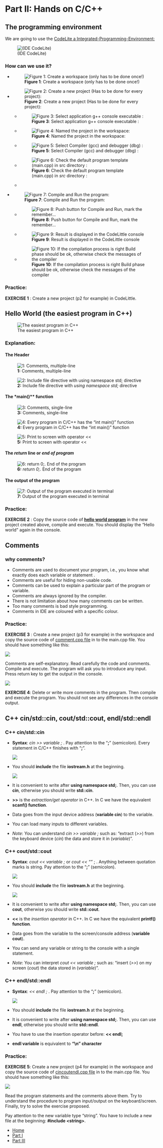 # Part II: Hands on C/C++

## The programming environment

We are going to use the 
[CodeLite a Integrated-Programming-Environment:](http://codelite.org)

![(IDE CodeLite)](fig/CodeLittle.png)

### How can we use it?

- ![**Figure 1**: Create a workspace (only has to be done once!)](fig/01_workspace.png)

- ![**Figure 2**: Create a new project (Has to be done for every project):](fig/02_workspace.png)
	
	-	![**Figure 3**: Select application g++ console executable :](fig/03_workspace.png)	

	-	![**Figure 4**: Named the project in the workspace:](fig/04_workspace.png)

	-   ![**Figure 5**: Select Compiler (gcc) and debugger (dbg) :](fig/05_workspace.png)
	
	-   ![**Figure 6**: Check the default program template (main.cpp) in *src* directory :](fig/06_workspace.png)
	-   
- ![**Figure 7**: Compile and Run the program:](fig/07_workspace.png)
	
	- 	![**Figure 8**: Push button for Compile and Run, mark the remember...](fig/08_workspace.png)

	- 	![**Figure 9**: Result is displayed in the CodeLittle console ](fig/09_workspace.png)

	-   ![**Figure 10**: If the compilation process is right Build phase should be ok, otherwise check the messages of the compiler ](fig/10_workspace.png)

### Practice:

**EXERCISE 1** : Create a new project (p2 for example) in CodeLittle.

## Hello World (the easiest program in C++)

![The easiest program in C++](fig/hello_world.png)

### Explanation:

#### The Header

![**1:** Comments, multiple-line ](fig/01_hello_world.png)

![**2:** Include file directive with *using namespace std;* directive ](fig/02_hello_world.png)

#### The *main()** function

![**3:** Comments, single-line ](fig/03_hello_world.png)

![**4:** Every program in C/C++ has the "int main()" function ](fig/04_hello_world.png)

![**5:** Print to screen with operator <<](fig/05_hello_world.png)

#### The *return* line or *end of program*

![**6:** *return 0;*. End of the program ](fig/06_hello_world.png)

#### The output of the program

![**7:** Output of the program executed in terminal ](fig/07_hello_world.png)

### Practice:

**EXERCISE 2** : Copy the source code of [**hello world program**](src/hello_world.cpp) in the new
project created above, compile and execute. You should display the "Hello world" again in the console. 

## Comments

### why comments?

- 	Comments are used to document your program, i.e., you know what exactly does each variable or 	  statement .
-   Comments are useful for hiding non-usable code.
-   Comments can be used to explain a particular part of the program or variable.
-   Comments are always ignored by the compiler.
-   There is not limitation about how many comments can be written.
-   Too many comments is bad style programming. 
-   Comments in IDE are coloured with a specific colour. 

### Practice:

**EXERCISE 3** : Create a new project (p3 for example) in the workspace and copy the source code of 
[comment.cpp file ](src/comment.cpp) in to the main.cpp file. You should have something like this:

![](fig/01_comment.png)

Comments are self-explanatory. Read carefully the code and comments. Compile and execute. The program will ask you to introduce any input. Press return key to get the output in the console.

![](fig/02_comment.png)

**EXERCISE 4**: Delete or write more comments in the program. Then compile and execute the program.
You should not see any differences in the console output.


## C++ cin/std::cin, cout/std::cout, endl/std::endl

### C++ cin/std::cin

- 	**Syntax**: *cin >> variable ;* . Pay attention to the "**;**" (semicolon). 
    Every statement in C/C++ finishes with "**;**".
	
	![](fig/01_cin.png)

-   You should **include** the file **iostream.h** at the beginning. 

	![](fig/02_cin.png)

-   It is convenient to write after **using namespace std;**. Then, you can 
    use **cin**, otherwise you should write **std::cin**.
-   **>>** is the *extraction/get operator* in C++. In C we have the 
	equivalent **scanf() function**.
-   Data goes from the input device address (**variable cin**) to the variable.
-   You can load many inputs to different variables.
-   *Note*: You can understand *cin >> variable ;* such as:
	"extract (*>>*) from the keyboard device (*cin*) the data and store it in (*variable*)".


### C++ cout/std::cout

- 	**Syntax**: *cout << variable ;* or *cout << "<string>"* ; . 
	Anything between quotation marks is string. Pay attention to the "**;**" (semicolon). 
 	
	![](fig/01_cout.png)

-   You should **include** the file **iostream.h** at the beginning. 

	![](fig/02_cin.png)

-   It is convenient to write after **using namespace std;**. Then, you can 
    use **cout**, otherwise you should write **std::cout**.
-   **<<** is the *insertion operator* in C++. In C we have the 
	equivalent **printf() function**.
-   Data goes from the variable to the screen/console address (**variable cout**).
-   You can send any variable or string to the console with a single statement.
-   *Note*: You can interpret *cout << variable ;* such as:
	"insert (*>>*) on my screen (*cout*) the data stored in (*variable*)".

### C++ endl/std::endl

- 	**Syntax**: *<< endl ;* . Pay attention to the "**;**" (semicolon). 
 	
	![](fig/01_endl.png)

-   You should **include** the file **iostream.h** at the beginning. 

-   It is convenient to write after **using namespace std;**. Then, you can 
    use **endl**, otherwise you should write **std::endl**.
-   You have to use the insertion operator before: **<< endl;**
-   **endl variable** is equivalent to **"\\n" character**

### Practice:

**EXERCISE 5**: Create a new project (p4 for example) in the workspace and copy the source code of 
[cincoutendl.cpp file ](src/cincoutendl.cpp) in to the main.cpp file. You should have something like this:

![](fig/01_cincoutendl.png)

Read the program statements and the comments above them. Try to understand the procedure to program input/output on the keyboard/screen. Finally, try to solve the exercise proposed. 

Pay attention to the new variable type "string". You have to include a new file at the beginning:
**#include \<string\>**.

<ul>
  <li><a href="index.html">Home</a></li>
  <li><a href="seminar_partI.html">Part I</a></li>
  <li><a href="seminar_partIII.html">Part III</a></li>
</ul>